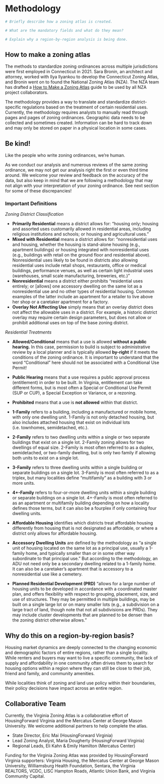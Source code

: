 # Methodology {#part-1-2}

```r

# Briefly describe how a zoning atlas is created.

# What are the mandatory fields and what do they mean?

# Explain why a region-by-region analysis is being done.

```

## How to make a zoning atlas

The methods to standardize zoning ordinances across multiple jurisdictions were first employed in Connecticut in 2021. Sara Bronin, an architect and attorney, worked with Ilya Ilyankou to develop the Connecticut Zoning Atlas, and Bronin went on to found the National Zoning Atlas (NZA). The NZA team has drafted a [How to Make a Zoning Atlas](https://www.zoningatlas.org/how) guide to be used by all NZA project collaborators.

The methodology provides a way to translate and standardize district-specific regulations based on the treatment of certain residential uses. Currently, the methodology requires analysts to manually read through pages and pages of zoning ordinances. Geographic data needs to be collected and sometimes created. Information can be hard to track down and may only be stored on paper in a physical location in some cases.

::: callout-note

## Be kind!

Like the people who write zoning ordinances, we're human.

As we conduct our analysis and numerous reviews of the same zoning ordinance, we may not get our analysis right the first or even third time around. We welcome your review and feedback on the accuracy of the data, but also keep in mind that we are following a methodology that may not align with your interpretation of your zoning ordinance. See next section for some of these discrepancies!

:::

### Important Definitions

*Zoning District Classification*

-   **Primarily Residential** means a district allows for: "housing only; housing and assorted uses customarily allowed in residential areas, including religious institutions and schools; or housing and agricultural uses."
-   **Mixed with Residential** means a district allows for: "nonresidential uses and housing, whether the housing is stand-alone housing (e.g., apartment buildings) or housing integrated with nonresidential uses (e.g., buildings with retail on the ground floor and residential above). Nonresidential uses likely to be found in districts also allowing residential uses include retail shops, restaurants, office or medical buildings, performance venues, as well as certain light industrial uses (warehouses, small scale manufacturing, breweries, etc.)"
-   **Nonresidential** means a district either prohibits "residential uses entirely; or \[allows\] one accessory dwelling on the same lot as a nonresidential use and no other types of residential housing. Common examples of the latter include an apartment for a retailer to live above her shop or a caretaker apartment for a factory.
-   **Overlay Not Affecting Use** simply means that an overlay district does not affect the allowable uses in a district. For example, a historic district overlay may require certain design parameters, but does not allow or prohibit additional uses on top of the base zoning district.

*Residential Treatments*

-   **Allowed/Conditional** means that a use is allowed **without a public hearing.** In this case, permission to build is subject to administrative review by a local planner and is typically allowed **by-right** if it meets the conditions of the zoning ordinance. It is important to understand that the word "Conditional" here should not be associated with a Conditional Use Permit!

-   **Public Hearing** means that a use requires a public approval process (entitlement) in order to be built. In Virginia, entitlement can take different forms, but is most often a Special or Conditional Use Permit (SUP or CUP), a Special Exception or Variance, or a rezoning.

-   **Prohibited** means that a use is **not allowed** within that district.

-   **1-Family** refers to a building, including a manufactured or mobile home, with only one dwelling unit. 1-Family is not only detached housing, but also includes attached housing that exist on individual lots (i.e. townhomes, semidetached, etc.).

-   **2-Family** refers to two dwelling units within a single or two separate buildings that exist on a single lot. 2-Family zoning allows for two dwellings of equal size. 2-Family is most often referred to as a duplex, semidetached, or two-family dwelling, but is only two family if allowing both units to exist on a single lot.

-   **3-Family** refers to three dwelling units within a single building or separate buildings on a single lot. 3-Family is most often referred to as a triplex, but many localities define "multifamily" as a building with 3 or more units.

-   **4+-Family** refers to four-or-more dwelling units within a single building or separate buildings on a single lot. 4+-Family is most often referred to as an apartment or multifamily building depending on how a locality defines those terms, but it can also be a fourplex if only containing four dwelling units.

-   **Affordable Housing** identifies which districts treat affordable housing differently from housing that is not designated as affordable, or where a district only allows for affordable housing.

-   **Accessory Dwelling Units** are defined by the methodology as "a single unit of housing located on the same lot as a principal use, usually a 1-family home, and typically smaller than or in some other way subordinate to that principal use." But according to the methodology, an ADU not need only be a secondary dwelling related to a 1-family home. It can also be a caretaker's apartment that is accessory to a nonresidential use like a cemetery.

-   **Planned Residential Development (PRD)** "allows for a large number of housing units to be developed in accordance with a coordinated master plan, and offers flexibility with respect to grouping, placement, size, and use of structures. They may be permitted in multiple buildings, may be built on a single large lot or on many smaller lots (e.g., a subdivision on a large tract of land, though note that not all subdivisions are PRDs). They may include cluster developments that are planned to be denser than the zoning district otherwise allows."


## Why do this on a region-by-region basis?

Housing market dynamics are deeply connected to the changing economic and demographic factors of entire regions, rather than a single locality. While renters and buyers may want to live a specific community, the lack of supply and affordability in one community often drives them to search for housing options within a region where they can still be close to their job, friend and family, and community amenities.

While localities think of zoning and land use policy within their boundaries, their policy decisions have impact across an entire region.


## Collaborative Team

Currently, the Virginia Zoning Atlas is a collaborative effort of HousingForward Virginia and the Mercatus Center at George Mason University. We welcome additional partners to help complete the atlas.

- State Director, Eric Mai (HousingForward Virginia)
- Lead Zoning Analyst, Maria Dougherty (HousingForward Virginia)
- Regional Leads, Eli Kahn & Emily Hamilton (Mercatus Center)

Funding for the Virginia Zoning Atlas was provided by HousingForward Virginia supporters: Virginia Housing, the Mercatus Center at George Mason University, Williamsburg Health Foundation, Sentara, the Virginia REALTORS, VCDC, LISC Hampton Roads, Atlantic Union Bank, and Virginia Community Capital.





